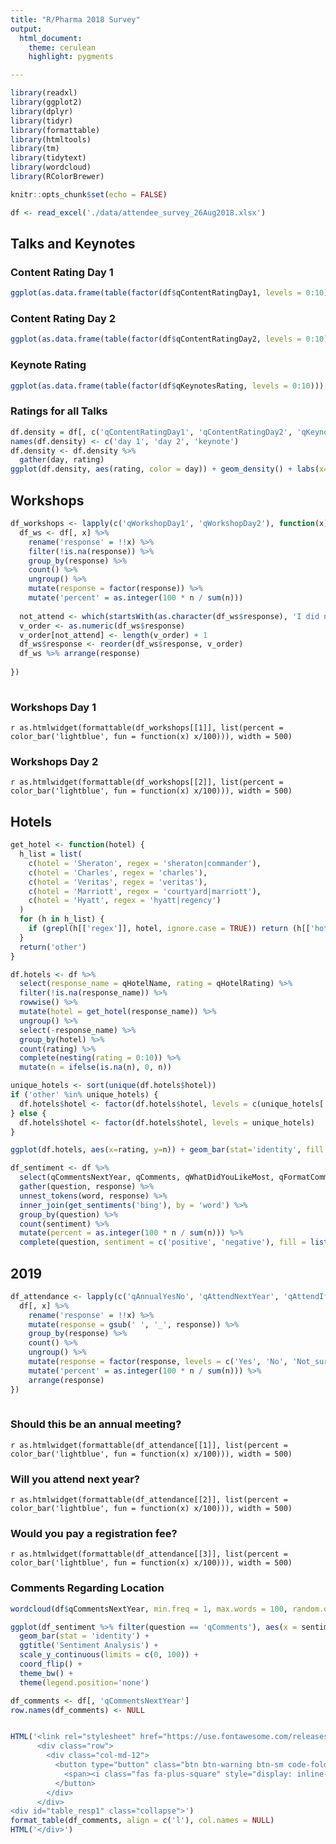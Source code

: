 ```yaml
---
title: "R/Pharma 2018 Survey"
output:
  html_document:
    theme: cerulean
    highlight: pygments

---
```


```r

library(readxl)
library(ggplot2)
library(dplyr)
library(tidyr)
library(formattable)
library(htmltools)
library(tm)
library(tidytext)
library(wordcloud)
library(RColorBrewer)

knitr::opts_chunk$set(echo = FALSE)
```

```r

df <- read_excel('./data/attendee_survey_26Aug2018.xlsx')

```

## Talks and Keynotes

### Content Rating Day 1

```r
ggplot(as.data.frame(table(factor(df$qContentRatingDay1, levels = 0:10))), aes(x=Var1, y=Freq)) + geom_bar(stat='identity', fill = 'darkred') + labs(x='score', y='count') + theme_bw()
```

### Content Rating Day 2

```r
ggplot(as.data.frame(table(factor(df$qContentRatingDay2, levels = 0:10))), aes(x=Var1, y=Freq)) + geom_bar(stat='identity', fill = 'darkblue') + labs(x='score', y='count') + theme_bw()
```

### Keynote Rating
```r
ggplot(as.data.frame(table(factor(df$qKeynotesRating, levels = 0:10))), aes(x=Var1, y=Freq)) + geom_bar(stat='identity', fill = 'darkgreen') + labs(x='score', y='count') + theme_bw()
```

### Ratings for all Talks
```r
df.density = df[, c('qContentRatingDay1', 'qContentRatingDay2', 'qKeynotesRating')]
names(df.density) <- c('day 1', 'day 2', 'keynote')
df.density <- df.density %>%
  gather(day, rating)
ggplot(df.density, aes(rating, color = day)) + geom_density() + labs(x='score', y='count') + theme_bw()
```

## Workshops

```r

df_workshops <- lapply(c('qWorkshopDay1', 'qWorkshopDay2'), function(x) {
  df_ws <- df[, x] %>%
    rename('response' = !!x) %>%
    filter(!is.na(response)) %>%
    group_by(response) %>%
    count() %>%
    ungroup() %>%
    mutate(response = factor(response)) %>%
    mutate('percent' = as.integer(100 * n / sum(n)))
  
  not_attend <- which(startsWith(as.character(df_ws$response), 'I did not attend'))
  v_order <- as.numeric(df_ws$response)
  v_order[not_attend] <- length(v_order) + 1
  df_ws$response <- reorder(df_ws$response, v_order)
  df_ws %>% arrange(response)
  
})
  
```

### Workshops Day 1
`r as.htmlwidget(formattable(df_workshops[[1]], list(percent = color_bar('lightblue', fun = function(x) x/100))), width = 500)`

### Workshops Day 2
`r as.htmlwidget(formattable(df_workshops[[2]], list(percent = color_bar('lightblue', fun = function(x) x/100))), width = 500)`


## Hotels

```r

get_hotel <- function(hotel) {
  h_list = list(
    c(hotel = 'Sheraton', regex = 'sheraton|commander'),
    c(hotel = 'Charles', regex = 'charles'),
    c(hotel = 'Veritas', regex = 'veritas'),
    c(hotel = 'Marriott', regex = 'courtyard|marriott'),
    c(hotel = 'Hyatt', regex = 'hyatt|regency')
  )
  for (h in h_list) {
    if (grepl(h[['regex']], hotel, ignore.case = TRUE)) return (h[['hotel']])
  }
  return('other')
}

df.hotels <- df %>%
  select(response_name = qHotelName, rating = qHotelRating) %>%
  filter(!is.na(response_name)) %>%
  rowwise() %>%
  mutate(hotel = get_hotel(response_name)) %>%
  ungroup() %>%
  select(-response_name) %>%
  group_by(hotel) %>%
  count(rating) %>%
  complete(nesting(rating = 0:10)) %>%
  mutate(n = ifelse(is.na(n), 0, n))

unique_hotels <- sort(unique(df.hotels$hotel))
if ('other' %in% unique_hotels) {
  df.hotels$hotel <- factor(df.hotels$hotel, levels = c(unique_hotels[!unique_hotels == 'other'], 'other'))
} else {
  df.hotels$hotel <- factor(df.hotels$hotel, levels = unique_hotels)
}

ggplot(df.hotels, aes(x=rating, y=n)) + geom_bar(stat='identity', fill = 'darkgreen') + facet_grid(. ~ hotel)

```

```r

df_sentiment <- df %>%
  select(qCommentsNextYear, qComments, qWhatDidYouLikeMost, qFormatComments) %>%
  gather(question, response) %>%
  unnest_tokens(word, response) %>%
  inner_join(get_sentiments('bing'), by = 'word') %>%
  group_by(question) %>%
  count(sentiment) %>%
  mutate(percent = as.integer(100 * n / sum(n))) %>%
  complete(question, sentiment = c('positive', 'negative'), fill = list(n = 0, percent = 0))

```


## 2019

```r

df_attendance <- lapply(c('qAnnualYesNo', 'qAttendNextYear', 'qAttendIfFee'), function(x) {
  df[, x] %>%
    rename('response' = !!x) %>%
    mutate(response = gsub(' ', '_', response)) %>%
    group_by(response) %>%
    count() %>%
    ungroup() %>%
    mutate(response = factor(response, levels = c('Yes', 'No', 'Not_sure'))) %>%
    mutate('percent' = as.integer(100 * n / sum(n))) %>%
    arrange(response)
})
  
```

### Should this be an annual meeting?
`r as.htmlwidget(formattable(df_attendance[[1]], list(percent = color_bar('lightblue', fun = function(x) x/100))), width = 500)`

### Will you attend next year?
`r as.htmlwidget(formattable(df_attendance[[2]], list(percent = color_bar('lightblue', fun = function(x) x/100))), width = 500)`

### Would you pay a registration fee?
`r as.htmlwidget(formattable(df_attendance[[3]], list(percent = color_bar('lightblue', fun = function(x) x/100))), width = 500)`

### Comments Regarding Location

```r
wordcloud(df$qCommentsNextYear, min.freq = 1, max.words = 100, random.order = F, rot.per = 0.35, colors = brewer.pal(8, "Dark2"))
```

```r
ggplot(df_sentiment %>% filter(question == 'qComments'), aes(x = sentiment, y = percent, fill = sentiment)) + 
  geom_bar(stat = 'identity') +
  ggtitle('Sentiment Analysis') +
  scale_y_continuous(limits = c(0, 100)) +
  coord_flip() +
  theme_bw() + 
  theme(legend.position='none')
```

```r
df_comments <- df[, 'qCommentsNextYear']
row.names(df_comments) <- NULL


HTML('<link rel="stylesheet" href="https://use.fontawesome.com/releases/v5.2.0/css/all.css" integrity="sha384-hWVjflwFxL6sNzntih27bfxkr27PmbbK/iSvJ+a4+0owXq79v+lsFkW54bOGbiDQ" crossorigin="anonymous">
      <div class="row">
        <div class="col-md-12">
          <button type="button" class="btn btn-warning btn-sm code-folding-btn" data-toggle="collapse" data-target="#table_resp1" aria-expanded="false">
            <span><i class="fas fa-plus-square" style="display: inline-block; margin-right: 10px;"></i>Conference Location Comments</span>
          </button>
        </div>
      </div>
<div id="table_resp1" class="collapse">')
format_table(df_comments, align = c('l'), col.names = NULL)
HTML('</div>')

```